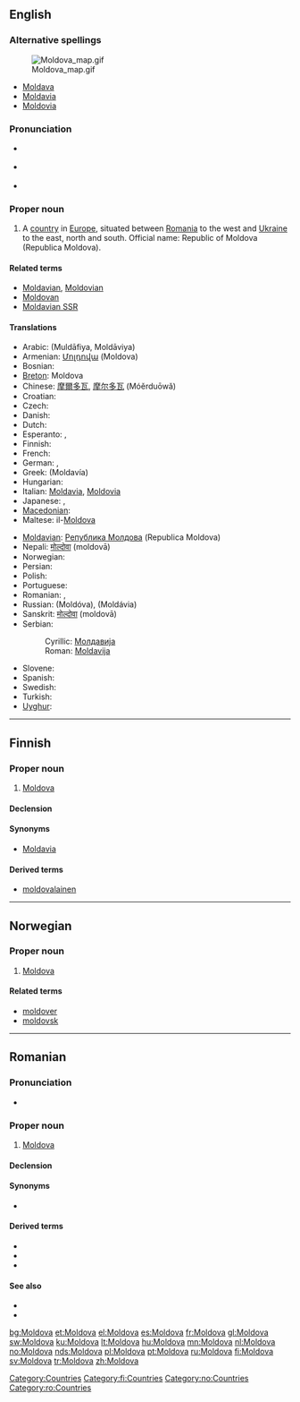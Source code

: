 ==English==
{{wikipedia}}

===Alternative spellings===
[[Image:Moldova map.gif|thumb|right]]
* [[Moldava]]
* [[Moldavia]]
* [[Moldovia]]

===Pronunciation===
* {{a|UK}} {{IPA|/mɒlˈdəʊ.və/}}
* {{a|US}} {{IPA|/mɔlˈdoʊ.və/}}
* {{audio|en-us-Moldova.ogg|Audio (US)}}

===Proper noun===
{{en-proper noun}}

# A [[country]] in [[Europe]], situated between [[Romania]] to the west and [[Ukraine]] to the east, north and south. Official name: Republic of Moldova (Republica Moldova).

====Related terms====
* [[Moldavian]], [[Moldovian]]
* [[Moldovan]]
* [[Moldavian SSR]]

====Translations====
{{trans-top|country}}
* Arabic: {{Arab|[[مولدافيا]]}} (Muldāfiya, Moldāviya)
* Armenian: [[Մոլդովա]] (Moldova)
* Bosnian: {{t-|bs|Moldavija|f}}
* [[Breton]]: Moldova
* Chinese: [[摩爾多瓦]], [[摩尔多瓦]] (Móěrduōwǎ)
* Croatian: {{t-|hr|Moldavija|f}}
* Czech: {{t+|cs|Moldavsko|n}}
* Danish: {{t-|da|Moldova}}
* Dutch: {{t+|nl|Moldavië}}
* Esperanto: {{t-|eo|Moldavio|xs=Esperanto}}, {{t-|eo|Moldavujo|xs=Esperanto}}
* Finnish: {{t+|fi|Moldova}}
* French: {{t+|fr|Moldavie}}
* German: {{t+|de|Moldawien}}, {{t+|de|Moldau}}
* Greek: {{t+|el|Μολδαβία|f|sc=Grek}} (Moldavía) {{f}}
* Hungarian: {{t+|hu|Moldova}}
* Italian: [[Moldavia]], [[Moldovia]]
* Japanese: {{t-|ja|モルドヴァ|tr=Morudova|sc=Jpan}}, {{t+|ja|モルドバ|tr=Morudoba|sc=Jpan}}
* [[Macedonian]]: {{t|mk|Молдавија|f|tr=Moldávija|sc=Cyrl}}
* Maltese: il-[[Moldova]]
{{trans-mid}}
* [[Moldavian]]: [[Република Молдова]] (Republica Moldova) {{f}}
* Nepali: [[मोल्दोवा]] (moldovā)
* Norwegian: {{t+|no|Moldova}}
* Persian: {{fa-Arab|[[مولداوی]]}}
* Polish: {{t+|pl|Mołdawia}}
* Portuguese: {{t+|pt|Moldávia}}
* Romanian: {{t-|ro|Moldova|f}}, {{t|ro|Republica Moldova|f}}
* Russian: {{t-|ru|Молдова|f|sc=Cyrl}} (Moldóva), {{t-|ru|Молдавия|f|sc=Cyrl}} (Moldávia)
* Sanskrit: [[मोल्दोवा]] (moldovā)
* Serbian:
*: Cyrillic: [[Молдавија]] {{f}}
*: Roman: [[Moldavija#Bosnian|Moldavija]] {{f}}
* Slovene: {{t+|sl|Moldavija|f}}
* Spanish: {{t+|es|Moldavia}}
* Swedish: {{t+|sv|Moldavien}}
* Turkish: {{t+|tr|Moldova}}
* [[Uyghur]]: {{ug-Arab|[[مولدوۋا]]}}
{{trans-bottom}}

[[Category:Countries]]

----

==Finnish==
{{wikipedia|lang=fi}}

===Proper noun===
{{infl|fi|proper noun}}

# [[#English|Moldova]]

====Declension====
{{fi-decl-koira|Moldov|np=1}}

====Synonyms====
* [[Moldavia]]

====Derived terms====
* [[moldovalainen]]

[[Category:fi:Countries]]

----

==Norwegian==

===Proper noun===
{{infl|no|proper noun}}

# [[#English|Moldova]]

====Related terms====
* [[moldover]]
* [[moldovsk]]

[[Category:no:Countries]]

----

==Romanian==

===Pronunciation===
* {{IPA|[mol.do.va]|lang=ro}}

===Proper noun===
{{infl|ro|proper noun|g=f}}

# [[#English|Moldova]]

====Declension====
{{ro-country|gend=f|Moldovei}}

====Synonyms====
* {{l|ro|Republica Moldova}}

====Derived terms====
* {{l|ro|moldovean}}
* {{l|ro|moldovenesc}}
* {{l|ro|moldoveneşte}}

====See also====
* {{l|ro|limba moldovenească}}
* {{l|mo|Молдова}}

[[Category:ro:Countries]]

[[bg:Moldova]]
[[et:Moldova]]
[[el:Moldova]]
[[es:Moldova]]
[[fr:Moldova]]
[[gl:Moldova]]
[[sw:Moldova]]
[[ku:Moldova]]
[[lt:Moldova]]
[[hu:Moldova]]
[[mn:Moldova]]
[[nl:Moldova]]
[[no:Moldova]]
[[nds:Moldova]]
[[pl:Moldova]]
[[pt:Moldova]]
[[ru:Moldova]]
[[fi:Moldova]]
[[sv:Moldova]]
[[tr:Moldova]]
[[zh:Moldova]]